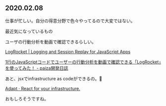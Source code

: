 <head>
    <title>2020.02.08</title>
    <meta property="og:type" content="article" />
    <meta property="og:title" content="2020.02.08" />
    <meta property="og:url" content="https://kojakatsuma.github.io/mex#20200208" />
    <meta property="og:site_name" content="mex" />
    <meta name="twitter:card" content="summary" />
    <meta name="twitter:site" content="@keihin194" />
</head>

## 2020.02.08

仕事が忙しい。自分の得意分野で色々やってるので大変ではない。

最近気になっているもの


ユーザの行動分析を動画で確認できるらしい。

[LogRocket | Logging and Session Replay for JavaScript Apps](https://logrocket.com/)

[1行のJavaScriptコードでユーザーの行動分析を動画で確認できる「LogRocket」を使ってみた！ - paiza開発日誌](https://paiza.hatenablog.com/entry/2017/07/27/1%E8%A1%8C%E3%81%AEJavaScript%E3%82%B3%E3%83%BC%E3%83%89%E3%81%A7%E3%83%A6%E3%83%BC%E3%82%B6%E3%83%BC%E3%81%AE%E8%A1%8C%E5%8B%95%E5%88%86%E6%9E%90%E3%82%92%E5%8B%95%E7%94%BB%E3%81%A7%E7%A2%BA%E8%AA%8D)


あと、jsxでinfrastructure as codeができるの。

[Adapt · React for your infrastructure.](https://adaptjs.org/)

おもしろそうですね。